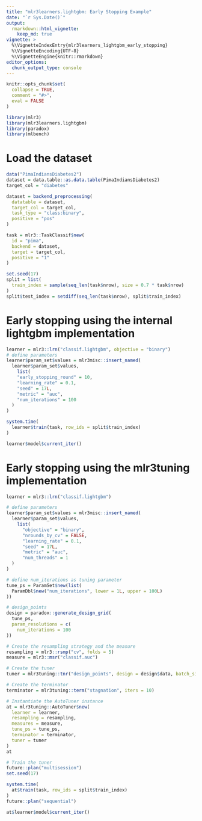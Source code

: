 ```yaml
---
title: "mlr3learners.lightgbm: Early Stopping Example"
date: "`r Sys.Date()`"
output:
  rmarkdown::html_vignette:
    keep_md: true
vignette: >
  %\VignetteIndexEntry{mlr3learners_lightgbm_early_stopping}
  %\VignetteEncoding{UTF-8}
  %\VignetteEngine{knitr::rmarkdown}
editor_options: 
  chunk_output_type: console
---
```


```r
knitr::opts_chunk$set(
  collapse = TRUE,
  comment = "#>",
  eval = FALSE
)
```

```r
library(mlr3)
library(mlr3learners.lightgbm)
library(paradox)
library(mlbench)
```

# Load the dataset 

```r
data("PimaIndiansDiabetes2")
dataset = data.table::as.data.table(PimaIndiansDiabetes2)
target_col = "diabetes"

dataset = backend_preprocessing(
  datatable = dataset,
  target_col = target_col,
  task_type = "class:binary",
  positive = "pos"
)

task = mlr3::TaskClassif$new(
  id = "pima",
  backend = dataset,
  target = target_col,
  positive = "1"
)
```

```r
set.seed(17)
split = list(
  train_index = sample(seq_len(task$nrow), size = 0.7 * task$nrow)
)
split$test_index = setdiff(seq_len(task$nrow), split$train_index)
```

# Early stopping using the internal lightgbm implementation 

```r
learner = mlr3::lrn("classif.lightgbm", objective = "binary")
# define parameters
learner$param_set$values = mlr3misc::insert_named(
  learner$param_set$values,
    list(
    "early_stopping_round" = 10,
    "learning_rate" = 0.1,
    "seed" = 17L,
    "metric" = "auc",
    "num_iterations" = 100
  )
)

system.time(
  learner$train(task, row_ids = split$train_index)
)

learner$model$current_iter()
```

# Early stopping using the mlr3tuning implementation 

```r
learner = mlr3::lrn("classif.lightgbm")

# define parameters
learner$param_set$values = mlr3misc::insert_named(
  learner$param_set$values,
    list(
      "objective" = "binary",
      "nrounds_by_cv" = FALSE,
      "learning_rate" = 0.1,
      "seed" = 17L,
      "metric" = "auc",
      "num_threads" = 1
  )
)

# define num_iterations as tuning parameter
tune_ps = ParamSet$new(list(
  ParamDbl$new("num_iterations", lower = 1L, upper = 100L)
))

# design_points
design = paradox::generate_design_grid(
  tune_ps,
  param_resolutions = c(
    num_iterations = 100
))

# Create the resampling strategy and the measure
resampling = mlr3::rsmp("cv", folds = 5)
measure = mlr3::msr("classif.auc")

# Create the tuner 
tuner = mlr3tuning::tnr("design_points", design = design$data, batch_size = 1)

# Create the terminator 
terminator = mlr3tuning::term("stagnation", iters = 10)

# Instantiate the AutoTuner instance 
at = mlr3tuning::AutoTuner$new(
  learner = learner,
  resampling = resampling,
  measures = measure,
  tune_ps = tune_ps,
  terminator = terminator,
  tuner = tuner
)
at

# Train the tuner 
future::plan("multisession")
set.seed(17)

system.time(
  at$train(task, row_ids = split$train_index)
)
future::plan("sequential")

at$learner$model$current_iter()
```
